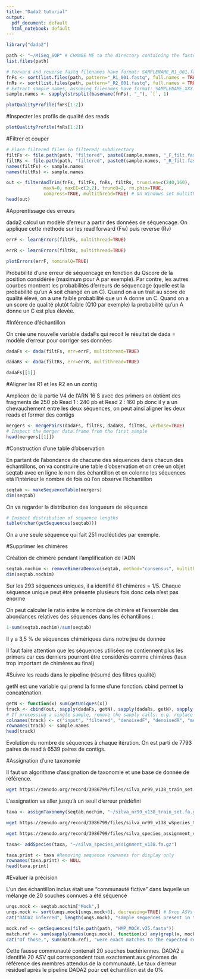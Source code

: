 ```yaml
---
title: "Dada2 tutorial"
output:
  pdf_document: default
  html_notebook: default
---
```


```r
library("dada2")
```


```r
path <- "~/MiSeq_SOP" # CHANGE ME to the directory containing the fastq files after unzipping.
list.files(path)
```


```r
# Forward and reverse fastq filenames have format: SAMPLENAME_R1_001.fastq and SAMPLENAME_R2_001.fastq
fnFs <- sort(list.files(path, pattern="_R1_001.fastq", full.names = TRUE))
fnRs <- sort(list.files(path, pattern="_R2_001.fastq", full.names = TRUE))
# Extract sample names, assuming filenames have format: SAMPLENAME_XXX.fastq
sample.names <- sapply(strsplit(basename(fnFs), "_"), `[`, 1)
```

```r
plotQualityProfile(fnFs[1:2])
```

#Inspecter les profils de qualité des reads

```r
plotQualityProfile(fnRs[1:2])
```

#Filtrer et couper


```r
# Place filtered files in filtered/ subdirectory
filtFs <- file.path(path, "filtered", paste0(sample.names, "_F_filt.fastq.gz"))
filtRs <- file.path(path, "filtered", paste0(sample.names, "_R_filt.fastq.gz"))
names(filtFs) <- sample.names
names(filtRs) <- sample.names
```

```r
out <- filterAndTrim(fnFs, filtFs, fnRs, filtRs, truncLen=c(240,160),
              maxN=0, maxEE=c(2,2), truncQ=2, rm.phix=TRUE,
              compress=TRUE, multithread=TRUE) # On Windows set multithread=FALSE
head(out)
```

#Apprentissage des erreurs

dada2 calcul un modèle d'erreur a partir des données de séquencage. On applique cette méthode sur les read forward (Fw) puis reverse (Rv)

```r
errF <- learnErrors(filtFs, multithread=TRUE)
```

```r
errR <- learnErrors(filtRs, multithread=TRUE)
```
```r
plotErrors(errF, nominalQ=TRUE)
```
Probabilité d'une erreur de séquencage en fonction du Qscore de la position considérée (maximum pour A par exemple). Par contre, les autres courbes montrent les probabilités d'erreurs de séquencage (quelle est la probabilité qu'un A soit changé en un C). Quand on a un trait au score de qualité élevé, on a une faible probabilité que un A donne un C. Quand on a un score de qualité plutôt faible (Q10 par exemple) la probabilité qu'un A donne un C est plus élevée.

#Inférence d'échantillon

On crée une nouvelle variable dadaFs qui recoit le résultat de dada = modèle d'erreur pour corriger ses données

```r
dadaFs <- dada(filtFs, err=errF, multithread=TRUE)
```

```r
dadaRs <- dada(filtRs, err=errR, multithread=TRUE)
```

```r
dadaFs[[1]]
```
#Aligner les R1 et les R2 en un contig

Amplicon de la partie V4 de l'ARN 16 S avec des primers on obtient des fragments de 250 pb
Read 1 : 240 pb et Read 2 : 160 pb donc il y a un chevauchement entre les deux séquences, on peut ainsi aligner les deux reads et former des contigs

```r
mergers <- mergePairs(dadaFs, filtFs, dadaRs, filtRs, verbose=TRUE)
# Inspect the merger data.frame from the first sample
head(mergers[[1]])
```

#Construction d'une table d'observation

En partant de l'abondance de chacune des séquences dans chacun des échantillons, on va construire une table d'observation et on crée un objet seqtab avec en ligne le nom des échantillon et en colonne les séquences età l'intérieur le nombre de fois où l'on observe l'échantillon

```r
seqtab <- makeSequenceTable(mergers)
dim(seqtab)
```
On va regarder la distribution des longueurs de séquence

```r
# Inspect distribution of sequence lengths
table(nchar(getSequences(seqtab)))
```

On a une seule séquence qui fait 251 nucléotides par exemple.

#Supprimer les chimères

Création de chimère pendant l'amplification de l'ADN

```r
seqtab.nochim <- removeBimeraDenovo(seqtab, method="consensus", multithread=TRUE, verbose=TRUE)
dim(seqtab.nochim)
```

Sur les 293 séquences uniques, il a identifié 61 chimères = 1/5. Chaque séquence unique peut être présente plusieurs fois donc cela n'est pas énorme

On peut calculer le ratio entre le nombre de chimère et l'ensemble des abondances relatives des séquences dans les échantillons :

```r
1-sum(seqtab.nochim)/sum(seqtab)
```
Il y a 3,5 % de séquences chimériques dans notre jeu de donnée

Il faut faire attention que les séquences utilisées ne contiennent plus les primers car ces derniers pourront être considérés comme chimères (taux trop important de chimères au final)

#Suivre les reads dans le pipeline (résumé des filtres qualité)

getN est une variable qui prend la forme d'une fonction. cbind permet la concaténation. 

```r
getN <- function(x) sum(getUniques(x))
track <- cbind(out, sapply(dadaFs, getN), sapply(dadaRs, getN), sapply(mergers, getN), rowSums(seqtab.nochim))
# If processing a single sample, remove the sapply calls: e.g. replace sapply(dadaFs, getN) with getN(dadaFs)
colnames(track) <- c("input", "filtered", "denoisedF", "denoisedR", "merged", "nonchim")
rownames(track) <- sample.names
head(track)
```

Evolution du nombre de séquences à chaque itération. On est parti de 7793 paires de read à 6539 paires de contigs. 

#Assignation d'une taxonomie

Il faut un algorithme d'assignation de taxonomie et une base de donnée de référence.

```bash
wget https://zenodo.org/record/3986799/files/silva_nr99_v138_train_set.fa.gz
```
L'assignation va aller jusqu'à un seuil d'erreur prédéfini

```r
taxa <- assignTaxonomy(seqtab.nochim, "~/silva_nr99_v138_train_set.fa.gz", multithread=TRUE)
```



```bash
wget https://zenodo.org/record/3986799/files/silva_nr99_v138_wSpecies_train_set.fa.gz
```

```bash
wget https://zenodo.org/record/3986799/files/silva_species_assignment_v138.fa.gz
```
```r
taxa<- addSpecies(taxa, "~/silva_species_assignment_v138.fa.gz")
```

```r
taxa.print <- taxa #Removing sequence rownames for display only
rownames(taxa.print) <- NULL
head(taxa.print)
```

#Evaluer la précision

L'un des échantillon inclus était une "communauté fictive" dans laquelle un mélange de 20 souches connues a été séquencé

```r
unqs.mock <- seqtab.nochim["Mock",]
unqs.mock <- sort(unqs.mock[unqs.mock>0], decreasing=TRUE) # Drop ASVs absent in the Mock
cat("DADA2 inferred", length(unqs.mock), "sample sequences present in the Mock community.\n")
```

```r
mock.ref <- getSequences(file.path(path, "HMP_MOCK.v35.fasta"))
match.ref <- sum(sapply(names(unqs.mock), function(x) any(grepl(x, mock.ref))))
cat("Of those,", sum(match.ref), "were exact matches to the expected reference sequences.\n")
```
Cette fausse communauté contenait 20 souches bactériennes. DADA2 a identifié 20 ASV qui correspondent tous exactement aux génomes de référence des membres attendus de la communauté. Le taux d'erreur résiduel après le pipeline DADA2 pour cet échantillon est de 0% 




